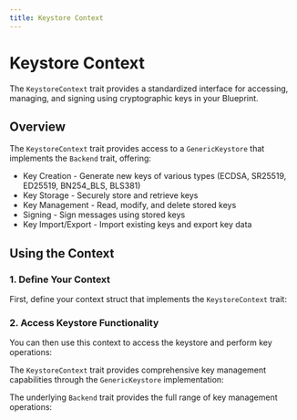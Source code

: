 ```yaml
---
title: Keystore Context
---
```



# Keystore Context

The `KeystoreContext` trait provides a standardized interface for accessing, managing, and signing using cryptographic keys in your Blueprint.

## Overview

The `KeystoreContext` trait provides access to a `GenericKeystore` that implements the `Backend` trait, offering:

- Key Creation - Generate new keys of various types (ECDSA, SR25519, ED25519, BN254_BLS, BLS381)
- Key Storage - Securely store and retrieve keys
- Key Management - Read, modify, and delete stored keys
- Signing - Sign messages using stored keys
- Key Import/Export - Import existing keys and export key data

<GithubFileReaderDisplay 
  url="https://github.com/tangle-network/gadget/blob/main/sdk/src/contexts/keystore.rs"
  fromLine={4}
  toLine={7}
  title="KeystoreContext Trait Definition"
/>

## Using the Context

### 1. Define Your Context

First, define your context struct that implements the `KeystoreContext` trait:

<GithubFileReaderDisplay 
  url="https://github.com/tangle-network/gadget/blob/main/macros/context-derive/tests/ui/01_basic.rs"
  fromLine={4}
  toLine={9}
  title="Keystore Context Definition"
/>

### 2. Access Keystore Functionality

You can then use this context to access the keystore and perform key operations:

<GithubFileReaderDisplay 
  url="https://github.com/tangle-network/gadget/blob/main/macros/context-derive/tests/ui/01_basic.rs"
  fromLine={17}
  toLine={17}
  title="Accessing Keystore Functionality"
/>

The `KeystoreContext` trait provides comprehensive key management capabilities through the `GenericKeystore` implementation:

<GithubFileReaderDisplay 
  url="https://github.com/tangle-network/gadget/blob/main/sdk/src/keystore/backend/mod.rs"
  fromLine={16}
  toLine={27}
  title="GenericKeystore Implementation"
/>

The underlying `Backend` trait provides the full range of key management operations:

<GithubFileReaderDisplay 
  url="https://github.com/tangle-network/gadget/blob/main/sdk/src/keystore/mod.rs"
  fromLine={182}
  toLine={347}
  title="Backend Trait Definition"
/>
